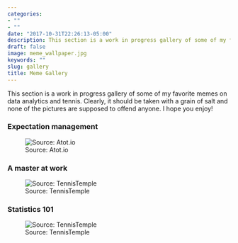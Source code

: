 ```yaml
---
categories:
- ""
- ""
date: "2017-10-31T22:26:13-05:00"
description: This section is a work in progress gallery of some of my favorite memes on data analytics and tennis
draft: false
image: meme_wallpaper.jpg
keywords: ""
slug: gallery
title: Meme Gallery
---
```


This section is a work in progress gallery of some of my favorite memes on data analytics and tennis. Clearly, it should be taken with a grain of salt and none of the pictures are supposed to offend anyone. I hope you enjoy!


### Expectation management
![Source: Atot.io](https://www.atoti.io/wp-content/uploads/2021/07/e2zzqa23bfl61.jpg)




### A master at work
![Source: TennisTemple](https://i.imgflip.com/4ra84e.jpg)

### Statistics 101
![Source: TennisTemple](https://www.siliconrepublic.com/wp-content/uploads/2015/10/Statistician_memes_02.jpg)

